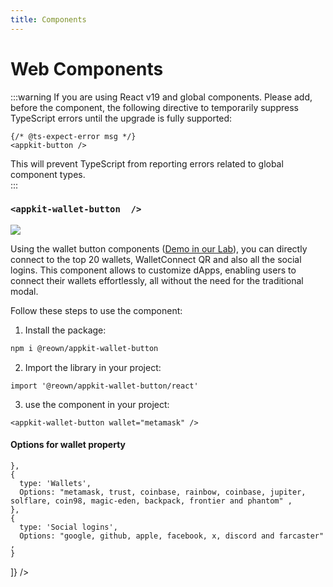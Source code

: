 ```yaml
---
title: Components
---
```



# Web Components
:::warning
If you are using React v19 and global components. Please add, before the component, the following directive to temporarily suppress TypeScript errors until the upgrade is fully supported:  

```tsx
{/* @ts-expect-error msg */}
<appkit-button />
```

This will prevent TypeScript from reporting errors related to global component types.  
:::
<Components />

### `<appkit-wallet-button  />`

<img src="/assets/walletButtons.jpg" />

Using the wallet button components ([Demo in our Lab](https://appkit-lab.reown.com/library/wagmi-wallet-button/)), you can directly connect to the top 20 wallets, WalletConnect QR and also all the social logins. 
This component allows to customize dApps, enabling users to connect their wallets effortlessly, all without the need for the traditional modal.

Follow these steps to use the component:

1. Install the package: 
```bash npm2yarn
npm i @reown/appkit-wallet-button
```

2. Import the library in your project:
```tsx
import '@reown/appkit-wallet-button/react'
```

3. use the component in your project:
```tsx
<appkit-wallet-button wallet="metamask" />
```

#### Options for wallet property
<Table
  headers={['Type', 'Options']}
  data={[
    {
    type: 'QR Code',
      Options: 'walletConnect' ,
      
    },
    {
      type: 'Wallets',
      Options: "metamask, trust, coinbase, rainbow, coinbase, jupiter, solflare, coin98, magic-eden, backpack, frontier and phantom" ,
    },
    {
      type: 'Social logins',
      Options: "google, github, apple, facebook, x, discord and farcaster" ,
    }
  ]}
/>

